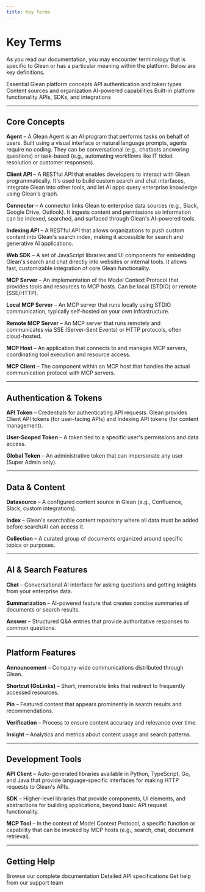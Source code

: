 ```yaml
---
title: Key Terms
---
```



# Key Terms

As you read our documentation, you may encounter terminology that is specific to Glean or has a particular meaning within the platform. Below are key definitions.

<CardGroup cols={3}>
  <Card title="Core Concepts" href="#core-concepts" icon="lightbulb">
    Essential Glean platform concepts
  </Card>
  <Card title="Authentication & Tokens" href="#authentication--tokens" icon="shield">
    API authentication and token types
  </Card>
  <Card title="Data & Content" href="#data--content" icon="database">
    Content sources and organization
  </Card>
  <Card title="AI & Search Features" href="#ai--search-features" icon="search">
    AI-powered capabilities
  </Card>
  <Card title="Platform Features" href="#platform-features" icon="cog">
    Built-in platform functionality
  </Card>
  <Card title="Development Tools" href="#development-tools" icon="code">
    APIs, SDKs, and integrations
  </Card>
</CardGroup>

---

## Core Concepts

**Agent** – A Glean Agent is an AI program that performs tasks on behalf of users. Built using a visual interface or natural language prompts, agents require no coding. They can be conversational (e.g., chatbots answering questions) or task-based (e.g., automating workflows like IT ticket resolution or customer responses).

**Client API** – A RESTful API that enables developers to interact with Glean programmatically. It's used to build custom search and chat interfaces, integrate Glean into other tools, and let AI apps query enterprise knowledge using Glean's graph.

**Connector** – A connector links Glean to enterprise data sources (e.g., Slack, Google Drive, Outlook). It ingests content and permissions so information can be indexed, searched, and surfaced through Glean's AI-powered tools.

**Indexing API** – A RESTful API that allows organizations to push custom content into Glean's search index, making it accessible for search and generative AI applications.

**Web SDK** – A set of JavaScript libraries and UI components for embedding Glean's search and chat directly into websites or internal tools. It allows fast, customizable integration of core Glean functionality.

**MCP Server** – An implementation of the Model Context Protocol that provides tools and resources to MCP hosts. Can be local (STDIO) or remote (SSE/HTTP).

**Local MCP Server** – An MCP server that runs locally using STDIO communication, typically self-hosted on your own infrastructure.

**Remote MCP Server** – An MCP server that runs remotely and communicates via SSE (Server-Sent Events) or HTTP protocols, often cloud-hosted.

**MCP Host** – An application that connects to and manages MCP servers, coordinating tool execution and resource access.

**MCP Client** – The component within an MCP host that handles the actual communication protocol with MCP servers.

---

## Authentication & Tokens

**API Token** – Credentials for authenticating API requests. Glean provides Client API tokens (for user-facing APIs) and Indexing API tokens (for content management).

**User-Scoped Token** – A token tied to a specific user's permissions and data access.

**Global Token** – An administrative token that can impersonate any user (Super Admin only).

---

## Data & Content

**Datasource** – A configured content source in Glean (e.g., Confluence, Slack, custom integrations).

**Index** – Glean's searchable content repository where all data must be added before search/AI can access it.

**Collection** – A curated group of documents organized around specific topics or purposes.

---

## AI & Search Features

**Chat** – Conversational AI interface for asking questions and getting insights from your enterprise data.

**Summarization** – AI-powered feature that creates concise summaries of documents or search results.

**Answer** – Structured Q&A entries that provide authoritative responses to common questions.

---

## Platform Features

**Announcement** – Company-wide communications distributed through Glean.

**Shortcut (GoLinks)** – Short, memorable links that redirect to frequently accessed resources.

**Pin** – Featured content that appears prominently in search results and recommendations.

**Verification** – Process to ensure content accuracy and relevance over time.

**Insight** – Analytics and metrics about content usage and search patterns.

---

## Development Tools

**API Client** – Auto-generated libraries available in Python, TypeScript, Go, and Java that provide language-specific interfaces for making HTTP requests to Glean's APIs.

**SDK** – Higher-level libraries that provide components, UI elements, and abstractions for building applications, beyond basic API request functionality.

**MCP Tool** – In the context of Model Context Protocol, a specific function or capability that can be invoked by MCP hosts (e.g., search, chat, document retrieval).

---

## Getting Help

<CardGroup cols={3}>
  <Card title="Documentation" href="/docs" icon="book">
    Browse our complete documentation
  </Card>
  <Card title="API Reference" href="/docs/api" icon="code">
    Detailed API specifications
  </Card>
  <Card title="Support" href="https://support.glean.com" icon="life-ring">
    Get help from our support team
  </Card>
</CardGroup>